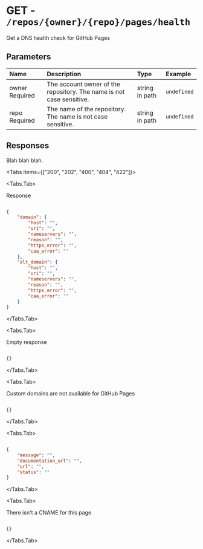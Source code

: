 
# GET - `/repos/{owner}/{repo}/pages/health`

Get a DNS health check for GitHub Pages

## Parameters

| Name | Description | Type | Example |
| :---- | :---- | :---- | :---- |
| owner <span class="bg-blue-100 text-blue-800 text-xs font-medium me-2 px-2.5 py-0.5 rounded dark:bg-blue-900 dark:text-blue-300">Required</span> | The account owner of the repository. The name is not case sensitive. | string in path | `undefined` |
| repo <span class="bg-blue-100 text-blue-800 text-xs font-medium me-2 px-2.5 py-0.5 rounded dark:bg-blue-900 dark:text-blue-300">Required</span> | The name of the repository. The name is not case sensitive. | string in path | `undefined` |

## Responses

Blah blah blah.

<Tabs items={["200", "202", "400", "404", "422"]}>

<Tabs.Tab>

Response

```json

{
    "domain": {
        "host": "",
        "uri": "",
        "nameservers": "",
        "reason": "",
        "https_error": "",
        "caa_error": ""
    },
    "alt_domain": {
        "host": "",
        "uri": "",
        "nameservers": "",
        "reason": "",
        "https_error": "",
        "caa_error": ""
    }
}

```

</Tabs.Tab>

<Tabs.Tab>

Empty response

```json

{}

```

</Tabs.Tab>

<Tabs.Tab>

Custom domains are not available for GitHub Pages

```json

{}

```

</Tabs.Tab>

<Tabs.Tab>



```json

{
    "message": "",
    "documentation_url": "",
    "url": "",
    "status": ""
}

```

</Tabs.Tab>

<Tabs.Tab>

There isn't a CNAME for this page

```json

{}

```

</Tabs.Tab>

</Tabs>